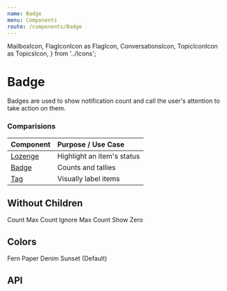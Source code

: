 ```yaml
---
name: Badge
menu: Components
route: /components/Badge
---
```


  MailboxIcon,
  FlagIconIcon as FlagIcon,
  ConversationsIcon,
  TopicIconIcon as TopicsIcon,
} from '../Icons';

# Badge

Badges are used to show notification count and call the user's attention to take action on them.

### Comparisions

| Component                      | Purpose / Use Case         |
| :----------------------------- | :------------------------- |
| [Lozenge](/components/Lozenge) | Highlight an item's status |
| [Badge](/components/Badge)     | Counts and tallies         |
| [Tag](/components/Tag)         | Visually label items       |

<Playground>
  <SpacedGroup xs={24}>
    <Badge count={5}>
      <FlagIcon size={36} />
    </Badge>
    <Badge count={0} showZero>
      <TopicsIcon size={36} />
    </Badge>
    <Badge count={50} maxCount={10}>
      <ConversationsIcon size={36} />
    </Badge>
    <Badge count={10000} maxCount={99}>
      <MailboxIcon size={36} />
    </Badge>
  </SpacedGroup>
</Playground>

## Without Children

<Playground>
  <SpacedGroup xs={36}>
    <SpacedGroup direction="vertical" center>
      <Badge count={12} />
      <span>Count</span>
    </SpacedGroup>
    <SpacedGroup direction="vertical" center>
      <Badge count={12} maxCount={10} />
      <span>Max Count</span>
    </SpacedGroup>
    <SpacedGroup direction="vertical" center>
      <Badge count={100} maxCount={1000} />
      <span>Ignore Max Count</span>
    </SpacedGroup>
    <SpacedGroup direction="vertical" center>
      <Badge count={0} showZero />
      <span>Show Zero</span>
    </SpacedGroup>
  </SpacedGroup>
</Playground>

## Colors

<Playground>
  <SpacedGroup xs={36}>
    <SpacedGroup direction="vertical" center>
      <Badge count={12} backgroundColor={palette.fern} />
      <span>Fern</span>
    </SpacedGroup>
    <SpacedGroup direction="vertical" center>
      <Badge
        count={12}
        maxCount={10}
        backgroundColor={palette.paper}
        color={palette.obsidian}
        bordered
      />
      <span>Paper</span>
    </SpacedGroup>
    <SpacedGroup direction="vertical" center>
      <Badge
        count={100}
        maxCount={1000}
        backgroundColor={palette.denim}
        color={palette.paper}
      />
      <span>Denim</span>
    </SpacedGroup>
    <SpacedGroup direction="vertical" center>
      <Badge count={0} showZero />
      <span>Sunset (Default)</span>
    </SpacedGroup>
  </SpacedGroup>
</Playground>

## API

<PropsTable of={Badge} />
